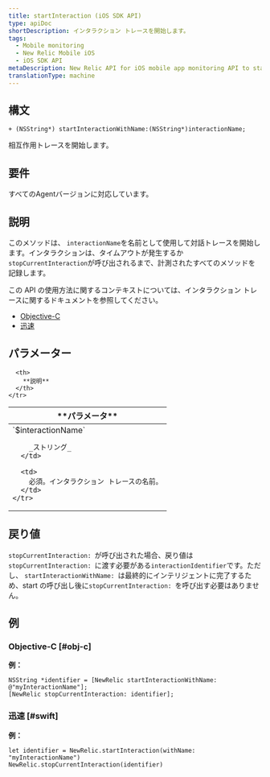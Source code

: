 ```yaml
---
title: startInteraction (iOS SDK API)
type: apiDoc
shortDescription: インタラクション トレースを開始します。
tags:
  - Mobile monitoring
  - New Relic Mobile iOS
  - iOS SDK API
metaDescription: New Relic API for iOS mobile app monitoring API to start interaction trace.
translationType: machine
---
```


## 構文

```
+ (NSString*) startInteractionWithName:(NSString*)interactionName;
```

相互作用トレースを開始します。

## 要件

すべてのAgentバージョンに対応しています。

## 説明

このメソッドは、 `interactionName`を名前として使用して対話トレースを開始します。インタラクションは、タイムアウトが発生するか`stopCurrentInteraction`が呼び出されるまで、計測されたすべてのメソッドを記録します。

この API の使用方法に関するコンテキストについては、インタラクション トレースに関するドキュメントを参照してください。

* [Objective-C](/docs/mobile-monitoring/new-relic-mobile-ios/ios-sdk-api/ios-sdk-api-guide#objc-interactions)
* [迅速](/docs/mobile-monitoring/new-relic-mobile-ios/ios-sdk-api/ios-sdk-api-guide#swift-interactions)

## パラメーター

<table>
  <thead>
    <tr>
      <th width={200}>
        **パラメータ**
      </th>

      <th>
        **説明**
      </th>
    </tr>
  </thead>

  <tbody>
    <tr>
      <td>
        `$interactionName`

        _ストリング_
      </td>

      <td>
        必須。インタラクション トレースの名前。
      </td>
    </tr>
  </tbody>
</table>

## 戻り値

`stopCurrentInteraction: `が呼び出された場合、戻り値は`stopCurrentInteraction: `に渡す必要がある`interactionIdentifier`です。ただし、 `startInteractionWithName: `は最終的にインテリジェントに完了するため、start の呼び出し後に`stopCurrentInteraction: `を呼び出す必要はありません。

## 例

### Objective-C [#obj-c]

**例：**

```
NSString *identifier = [NewRelic startInteractionWithName: @"myInteractionName"];
[NewRelic stopCurrentInteraction: identifier];
```

### 迅速 [#swift]

**例：**

```
let identifier = NewRelic.startInteraction(withName: "myInteractionName")
NewRelic.stopCurrentInteraction(identifier)
```